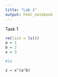```yaml
---
title: "Lab 1"
output: html_notebook
---
```


Task 1

```r
rm(list = ls())
a = 1
b = 2
x = 3
```

```r
#1a

z = x^(a^b)
```

